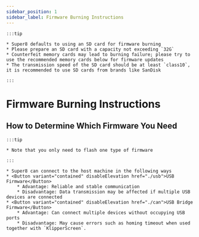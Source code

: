 ```yaml
---
sidebar_position: 1
sidebar_label: Firmware Burning Instructions
---
```


    :::tip

    * Super8 defaults to using an SD card for firmware burning
    * Please prepare an SD card with a capacity not exceeding `32G`
    * Counterfeit memory cards may lead to burning failure; please try to use the recommended memory cards below for firmware updates
    * The transmission speed of the SD card should be at least `class10`, it is recommended to use SD cards from brands like SanDisk

    :::

# Firmware Burning Instructions


## How to Determine Which Firmware You Need

    :::tip

    * Note that you only need to flash one type of firmware

    :::
    
    * Super8 can connect to the host machine in the following ways
    * <Button variant="contained" disableElevation href="./usb">USB Firmware</Button>
        * Advantage: Reliable and stable communication
        * Disadvantage: Data transmission may be affected if multiple USB devices are connected
    * <Button variant="contained" disableElevation href="./can">USB Bridge Firmware</Button>
        * Advantage: Can connect multiple devices without occupying USB ports
        * Disadvantage: May cause errors such as homing timeout when used together with `KlipperScreen`.